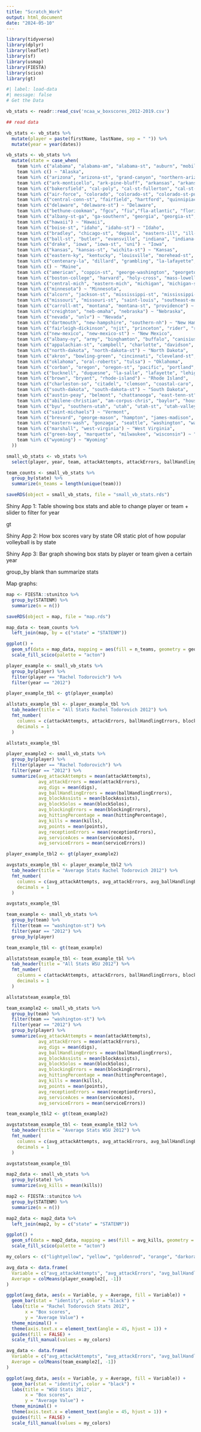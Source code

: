 ```yaml
---
title: "Scratch_Work"
output: html_document
date: "2024-05-10"
---
```





```r
library(tidyverse)
library(dplyr)
library(leaflet)
library(sf)
library(usmap)
library(FIESTA)
library(scico)
library(gt)
```

```r
#| label: load-data
#| message: false
# Get the Data

vb_stats <- readr::read_csv('ncaa_w_boxscores_2012-2019.csv')

## read data 
```

```r
vb_stats <- vb_stats %>% 
  mutate(player = paste(firstName, lastName, sep = " ")) %>% 
  mutate(year = year(dates)) 
```

```r
vb_stats <- vb_stats %>%
  mutate(state = case_when(
    team %in% c("alabama", "alabama-am", "alabama-st", "auburn", "mobile", "north-ala", "samford", "south-ala", "stillman", "talladega", "troy", "tuskegee", "uab", "west-ala") ~ "Alabama",
    team %in% c() ~ "Alaska", 
    team %in% c("arizona", "arizona-st", "grand-canyon", "northern-ariz") ~ "Arizona", 
    team %in% c("ark-monticello", "ark-pine-bluff", "arkansas", "arkansas-st", "central-ark", "central-baptist", "crowleys-ridge", "harding", "henderson-st", "lyon", "southern-ark", "ualr") ~ "Arkansas", 
    team %in% c("bakersfield", "cal-poly", "cal-st-fullerton", "cal-st-northridge", "california", "california-baptist", "fresno-st", "la-sierra", "long-beach-st", "loyola-marymount", "pepperdine", "sacramento-st", "saint-katherine-college", "san-diego", "san-diego-st", "san-francisco", "san-jose-st", "santa-clara", "southern-california", "st-marys-ca", "stanford", "uc-davis", "uc-irvine", "uc-riverside", "uc-santa-barbara", "ucla") ~ "California",
    team %in% c("air-force", "colorado", "colorado-st", "colorado-st-pueblo", "denver", "northern-colo") ~ "Colorado", 
    team %in% c("central-conn-st", "fairfield", "hartford", "quinnipiac", "sacred-heart", "uconn", "yale") ~ "Connecticut", 
    team %in% c("delaware", "delaware-st") ~ "Delaware", 
    team %in% c("bethune-cookman", "fgcu", "fiu","fla-atlantic", "florida", "florida-am", "florida-st", "jacksonville", "jacksonville-st", "miami-fl", "north-florida", "south-fla", "stetson", "tba", "ucf") ~ "Florida",
    team %in% c("albany-st-ga", "ga-southern", "georgia", "georgia-st", "georgia-tech", "kennesaw-st", "mercer", "savannah-st") ~ "Georgia",
    team %in% c("hawaii") ~ "Hawaii", 
    team %in% c("boise-st", "idaho", "idaho-st") ~ "Idaho", 
    team %in% c("bradley", "chicago-st", "depaul", "eastern-ill", "ill-chicago", "illinois", "illinois-st", "loyola-chicago", "loyola-il", "northern-ill", "northwestern", "siu-edwardsville", "southern-ill", "western-ill") ~ "Illinois", 
    team %in% c("ball-st", "butler", "evansville", "indiana", "indiana-st", "ipfw", "iupui", "marian-ind", "notre-dame", "purdue", "valparaiso") ~ "Indiana", 
    team %in% c("drake", "iowa", "iowa-st", "uni") ~ "Iowa", 
    team %in% c("kansas", "kansas-st", "wichita-st") ~ "Kansas", 
    team %in% c("eastern-ky", "kentucky", "louisville", "morehead-st", "murray-st", "northern-ky", "western-ky") ~ "Kentucky", 
    team %in% c("centenary-la", "dillard", "grambling", "la-lafayette", "la-monroe", "louisiana-tech", "lsu", "mcneese-st", "new-orleans", "nicholls-st", "northwestern-st", "southeastern-la", "southern-u", "tulane") ~ "Lousiana", 
    team %in% c() ~ "Maine", 
    team %in% c("american", "coppin-st", "george-washington", "georgetown", "howard", "loyola-maryland", "maryland", "md-east-shore", "morgan-st", "navy", "towson", "umbc") ~ "Maryland", 
    team %in% c("boston-college", "harvard", "holy-cross", "mass-lowell", "merrimack", "northeastern", "umass-lowell") ~ "Massachusetts", 
    team %in% c("central-mich", "eastern-mich", "michigan", "michigan-st", "oakland", "western-mich") ~ "Michigan", 
    team %in% c("minnesota") ~ "Minnesota", 
    team %in% c("alcorn", "jackson-st", "mississippi-st", "mississippi-val", "muw", "ole-miss", "rust", "southern-miss", "tougaloo", "william-carey") ~ "Mississippi",
    team %in% c("missouri", "missouri-st", "saint-louis", "southeast-mo-st", "umkc") ~ "Missouri", 
    team %in% c("carroll-mt", "montana", "montana-st", "providence") ~ "Montana", 
    team %in% c("creighton", "neb-omaha", "nebraska") ~ "Nebraska",
    team %in% c("nevada", "unlv") ~ "Nevada", 
    team %in% c("dartmouth", "new-hampshire", "southern-nh") ~ "New Hampshire", 
    team %in% c("fairleigh-dickinson", "njit", "princeton", "rider", "rutgers", "seton-hall", "st-peters") ~ "New Jersey", 
    team %in% c("new-mexico", "new-mexico-st") ~ "New Mexico", 
    team %in% c("albany-ny", "army", "binghamton", "buffalo", "canisius", "colgate", "columbia", "cornell", "fordham", "hofstra", "iona", "long-island", "manhattan", "marist", "niagara", "siena", "st-francis-ny", "st-johns-ny", "stony-brook", "syracuse") ~ "New York", 
    team %in% c("appalachian-st", "campbell", "charlotte", "davidson", "duke", "east-carolina", "elon", "gardner-webb", "high-point", "montreat", "nc-at", "nc-central", "north-carolina", "north-carolina-st", "unc-asheville", "unc-greensboro", "unc-wilmington", "wake-forest", "western-caro") ~ "North Carolina", 
    team %in% c("north-dakota", "north-dakota-st") ~ "North Dakota", 
    team %in% c("akron", "bowling-green", "cincinnati", "cleveland-st", "dayton", "kent-st", "miami-oh", "ohio", "ohio-st", "toledo", "wright-st", "xavier", "youngstown-st") ~ "Ohio", 
    team %in% c("oklahoma", "oral-roberts", "tulsa") ~ "Oklahoma", 
    team %in% c("corban", "oregon", "oregon-st", "pacific", "portland", "portland-st") ~ "Oregon", 
    team %in% c("bucknell", "duquesne", "la-salle", "lafayette", "lehigh", "penn", "penn-st", "pittsburgh", "robert-morris", "st-francis-pa", "temple", "villanova") ~ "Pennsylvania", 
    team %in% c("brown", "bryant", "rhode-island") ~ "Rhode Island", 
    team %in% c("charleston-so", "citadel", "clemson", "coastal-caro", "col-of-charleston", "furman", "limestone", "presbyterian", "south-carolina", "south-carolina-st", "usc-upstate", "winthrop", "wofford") ~ "South Carolina", 
    team %in% c("south-dakota", "south-dakota-st") ~ "South Dakota", 
    team %in% c("austin-peay", "belmont", "chattanooga", "east-tenn-st", "fisk", "lipscomb", "memphis", "middle-tenn", "tennessee", "tennessee-st", "tennessee-tech", "tusculum", "ut-martin") ~ "Tennessee", 
    team %in% c("abilene-christian", "am-corpus-chris", "baylor", "houston", "houston-baptist", "huston-tillotson", "incarnate-word", "jarvis-christian", "lamar", "north-texas", "prairie-view", "rice", "sam-houston-st", "smu", "st-thomas-texas", "stephen-f-austin", "tcu", "tex-am-kingsville", "texas", "texas-am", "texas-arlington", "texas-college", "texas-southern", "texas-st","texas-tech", "uiw", "utep", "utrgv", "utsa", "wiley", "st-thomas-tx") ~ "Texas", 
    team %in% c("byu", "southern-utah", "utah", "utah-st", "utah-valley", "weber-st") ~ "Utah", 
    team %in% c("saint-michaels") ~ "Vermont", 
    team %in% c("brevard", "george-mason", "hampton", "james-madison", "liberty", "norfolk-st", "radford", "vcu", "virginia", "virginia-tech", "william-mary") ~ "Virginia", 
    team %in% c("eastern-wash", "gonzaga", "seattle", "washington", "washington-st") ~ "Washington",
    team %in% c("marshall", "west-virginia") ~ "West Virginia", 
    team %in% c("green-bay", "marquette", "milwaukee", "wisconsin") ~ "Wisconsin", 
    team %in% c("wyoming") ~ "Wyoming"
  ))
```

```r
small_vb_stats <- vb_stats %>% 
  select(player, year, team, attackAttempts, attackErrors, ballHandlingErrors, blockAssists, blockSolos, blockingErrors, digs, hittingPercentage, kills, points, receptionErrors, serviceAces, serviceErrors, state)
```

```r
team_counts <- small_vb_stats %>% 
  group_by(state) %>% 
  summarize(n_teams = length(unique(team)))
```

```r
saveRDS(object = small_vb_stats, file = "small_vb_stats.rds")
```

Shiny App 1: Table showing box stats and able to change player or team + slider to filter for year

gt

Shiny App 2: How box scores vary by state OR static plot of how popular volleyball is by state

Shiny App 3: Bar graph showing box stats by player or team given a certain year\

group_by blank than summarize stats

Map graphs:

```r
map <- FIESTA::stunitco %>% 
  group_by(STATENM) %>% 
  summarize(n = n())
```

```r
saveRDS(object = map, file = "map.rds")
```

```r
map_data <- team_counts %>% 
  left_join(map, by = c("state" = "STATENM"))
```

```r
ggplot() +
  geom_sf(data = map_data, mapping = aes(fill = n_teams, geometry = geometry)) +
  scale_fill_scico(palette = "acton")
```

```r
player_example <- small_vb_stats %>% 
  group_by(player) %>% 
  filter(player == "Rachel Todorovich") %>% 
  filter(year == "2012")

player_example_tbl <- gt(player_example)

allstats_example_tbl <- player_example_tbl %>%
  tab_header(title = "All Stats Rachel Todorovich 2012") %>%
  fmt_number(
    columns = c(attackAttempts, attackErrors, ballHandlingErrors, blockAssists, blockSolos, blockingErrors, digs, hittingPercentage, kills, points, receptionErrors, serviceAces, serviceErrors),
    decimals = 1
  )

allstats_example_tbl
```

```r
player_example2 <- small_vb_stats %>% 
  group_by(player) %>% 
  filter(player == "Rachel Todorovich") %>% 
  filter(year == "2012") %>% 
  summarize(avg_attackAttempts = mean(attackAttempts),
            avg_attackErrors = mean(attackErrors), 
            avg_digs = mean(digs), 
            avg_ballHandlingErrors = mean(ballHandlingErrors), 
            avg_blockAssists = mean(blockAssists), 
            avg_blockSolos = mean(blockSolos),
            avg_blockingErrors = mean(blockingErrors),
            avg_hittingPercentage = mean(hittingPercentage),
            avg_kills = mean(kills), 
            avg_points = mean(points), 
            avg_receptionErrors = mean(receptionErrors), 
            avg_serviceAces = mean(serviceAces), 
            avg_serviceErrors = mean(serviceErrors))

player_example_tbl2 <- gt(player_example2)

avgstats_example_tbl <- player_example_tbl2 %>%
  tab_header(title = "Average Stats Rachel Todorovich 2012") %>%
  fmt_number(
    columns = c(avg_attackAttempts, avg_attackErrors, avg_ballHandlingErrors, avg_blockAssists, avg_blockSolos, avg_blockingErrors, avg_digs, avg_hittingPercentage, avg_kills, avg_points, avg_receptionErrors, avg_serviceAces, avg_serviceErrors),
    decimals = 1
  )

avgstats_example_tbl
```

```r
team_example <- small_vb_stats %>% 
  group_by(team) %>% 
  filter(team == "washington-st") %>% 
  filter(year == "2012") %>% 
  group_by(player)

team_example_tbl <- gt(team_example)

allstatsteam_example_tbl <- team_example_tbl %>%
  tab_header(title = "All Stats WSU 2012") %>%
  fmt_number(
    columns = c(attackAttempts, attackErrors, ballHandlingErrors, blockAssists, blockSolos, blockingErrors, digs, hittingPercentage, kills, points, receptionErrors, serviceAces, serviceErrors),
    decimals = 1
  )

allstatsteam_example_tbl
```

```r
team_example2 <- small_vb_stats %>% 
  group_by(team) %>% 
  filter(team == "washington-st") %>% 
  filter(year == "2012") %>% 
  group_by(player) %>% 
  summarize(avg_attackAttempts = mean(attackAttempts),
            avg_attackErrors = mean(attackErrors), 
            avg_digs = mean(digs), 
            avg_ballHandlingErrors = mean(ballHandlingErrors), 
            avg_blockAssists = mean(blockAssists), 
            avg_blockSolos = mean(blockSolos),
            avg_blockingErrors = mean(blockingErrors),
            avg_hittingPercentage = mean(hittingPercentage),
            avg_kills = mean(kills), 
            avg_points = mean(points), 
            avg_receptionErrors = mean(receptionErrors), 
            avg_serviceAces = mean(serviceAces), 
            avg_serviceErrors = mean(serviceErrors)) 

team_example_tbl2 <- gt(team_example2)

avgstatsteam_example_tbl <- team_example_tbl2 %>%
  tab_header(title = "Average Stats WSU 2012") %>%
  fmt_number(
    columns = c(avg_attackAttempts, avg_attackErrors, avg_ballHandlingErrors, avg_blockAssists, avg_blockSolos, avg_blockingErrors, avg_digs, avg_hittingPercentage, avg_kills, avg_points, avg_receptionErrors, avg_serviceAces, avg_serviceErrors),
    decimals = 1
  )

avgstatsteam_example_tbl
```

```r
map2_data <- small_vb_stats %>% 
  group_by(state) %>%
  summarize(avg_kills = mean(kills))

map2 <- FIESTA::stunitco %>% 
  group_by(STATENM) %>% 
  summarize(n = n())

map2_data <- map2_data %>% 
  left_join(map2, by = c("state" = "STATENM"))

ggplot() +
  geom_sf(data = map2_data, mapping = aes(fill = avg_kills, geometry = geometry)) +
  scale_fill_scico(palette = "acton")
```

```r
my_colors <- c("lightyellow", "yellow", "goldenrod", "orange", "darkorange", "red", "firebrick", "darkred", "maroon", "purple","blue", "darkblue", "midnightblue")

avg_data <- data.frame(
  Variable = c("avg_attackAttempts", "avg_attackErrors", "avg_ballHandlingErrors", "avg_blockAssists", "avg_blockSolos", "avg_blockingErrors", "avg_digs", "avg_hittingPercentage", "avg_kills", "avg_points", "avg_receptionErrors", "avg_serviceAces", "avg_serviceErrors"), 
  Average = colMeans(player_example2[, -1])
)

ggplot(avg_data, aes(x = Variable, y = Average, fill = Variable)) +
  geom_bar(stat = "identity", color = "black") +
  labs(title = "Rachel Todorovich Stats 2012",
       x = "Box scores",
       y = "Average Value") +
  theme_minimal() +
  theme(axis.text.x = element_text(angle = 45, hjust = 1)) +
  guides(fill = FALSE) +
  scale_fill_manual(values = my_colors)

```

```r
avg_data <- data.frame(
  Variable = c("avg_attackAttempts", "avg_attackErrors", "avg_ballHandlingErrors", "avg_blockAssists", "avg_blockSolos", "avg_blockingErrors", "avg_digs", "avg_hittingPercentage", "avg_kills", "avg_points", "avg_receptionErrors", "avg_serviceAces", "avg_serviceErrors"), 
  Average = colMeans(team_example2[, -1])
)

ggplot(avg_data, aes(x = Variable, y = Average, fill = Variable)) +
  geom_bar(stat = "identity", color = "black") +
  labs(title = "WSU Stats 2012",
       x = "Box scores",
       y = "Average Value") +
  theme_minimal() +
  theme(axis.text.x = element_text(angle = 45, hjust = 1)) +
  guides(fill = FALSE) +
  scale_fill_manual(values = my_colors)

```
